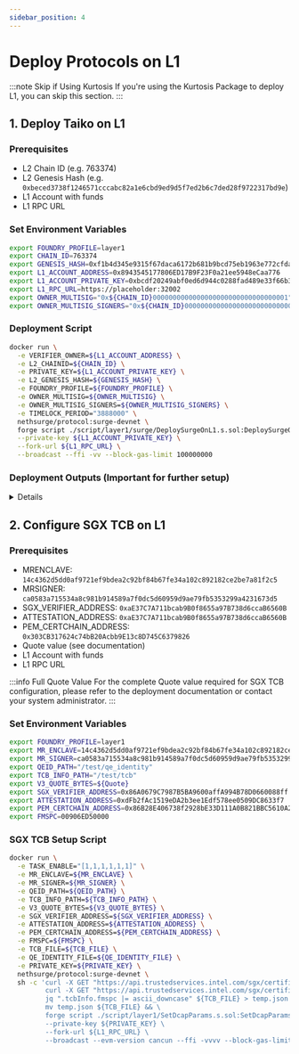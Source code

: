 ```yaml
---
sidebar_position: 4
---
```



# Deploy Protocols on L1

:::note Skip if Using Kurtosis
If you're using the Kurtosis Package to deploy L1, you can skip this section.
:::

## 1. Deploy Taiko on L1

### Prerequisites

- L2 Chain ID (e.g. 763374)
- L2 Genesis Hash (e.g. `0xbeced3738f1246571cccabc82a1e6cbd9ed9d5f7ed2b6c7ded28f9722317bd9e`)
- L1 Account with funds
- L1 RPC URL

### Set Environment Variables

```bash
export FOUNDRY_PROFILE=layer1
export CHAIN_ID=763374
export GENESIS_HASH=0xf1b4d345e9315f67daca6172b681b9bcd75eb1963e772cfda16f9410cf5c9c24
export L1_ACCOUNT_ADDRESS=0x8943545177806ED17B9F23F0a21ee5948eCaa776
export L1_ACCOUNT_PRIVATE_KEY=0xbcdf20249abf0ed6d944c0288fad489e33f66b3960d9e6229c1cd214ed3bbe31
export L1_RPC_URL=https://placeholder:32002
export OWNER_MULTISIG="0x${CHAIN_ID}0000000000000000000000000000000001"
export OWNER_MULTISIG_SIGNERS="0x${CHAIN_ID}0000000000000000000000000000000002,0x${CHAIN_ID}0000000000000000000000000000000003,0x${CHAIN_ID}0000000000000000000000000000000004"
```

### Deployment Script

```bash
docker run \
  -e VERIFIER_OWNER=${L1_ACCOUNT_ADDRESS} \
  -e L2_CHAINID=${CHAIN_ID} \
  -e PRIVATE_KEY=${L1_ACCOUNT_PRIVATE_KEY} \
  -e L2_GENESIS_HASH=${GENESIS_HASH} \
  -e FOUNDRY_PROFILE=${FOUNDRY_PROFILE} \
  -e OWNER_MULTISIG=${OWNER_MULTISIG} \
  -e OWNER_MULTISIG_SIGNERS=${OWNER_MULTISIG_SIGNERS} \
  -e TIMELOCK_PERIOD="3888000" \
  nethsurge/protocol:surge-devnet \
  forge script ./script/layer1/surge/DeploySurgeOnL1.s.sol:DeploySurgeOnL1 \
  --private-key ${L1_ACCOUNT_PRIVATE_KEY} \
  --fork-url ${L1_RPC_URL} \
  --broadcast --ffi -vv --block-gas-limit 100000000
```

### Deployment Outputs (Important for further setup)

<details>
  == Logs ==
  contractOwner(timelocked):  0x422A3492e218383753D8006C7Bfa97815B44373F
  > shared_address_manager @ 0x0000000000000000000000000000000000000000
    proxy      : 0x9f9F5Fd89ad648f2C000C954d8d9C87743243eC5
    impl       : 0x0643D39D47CF0ea95Dbea69Bf11a7F8C4Bc34968
    owner      : 0x8943545177806ED17B9F23F0a21ee5948eCaa776
    msg.sender : 0x8943545177806ED17B9F23F0a21ee5948eCaa776
    this       : 0x5b73C5498c1E3b4dbA84de0F1833c4a029d90519
  > signal_service @ 0x9f9F5Fd89ad648f2C000C954d8d9C87743243eC5
    proxy      : 0x72ae2643518179cF01bcA3278a37ceAD408DE8b2
    impl       : 0x8F0342A7060e76dfc7F6e9dEbfAD9b9eC919952c
    owner      : 0x8943545177806ED17B9F23F0a21ee5948eCaa776
    msg.sender : 0x8943545177806ED17B9F23F0a21ee5948eCaa776
    this       : 0x5b73C5498c1E3b4dbA84de0F1833c4a029d90519
  > bridge @ 0x9f9F5Fd89ad648f2C000C954d8d9C87743243eC5
    proxy      : 0x63e6DDE6763C3466C7b45Be880f7eE5dC2ca3E25
    impl       : 0x9fCF7D13d10dEdF17d0f24C62f0cf4ED462f65b7
    owner      : 0x8943545177806ED17B9F23F0a21ee5948eCaa776
    msg.sender : 0x8943545177806ED17B9F23F0a21ee5948eCaa776
    this       : 0x5b73C5498c1E3b4dbA84de0F1833c4a029d90519
  ------------------------------------------
  Warning - you need to register *all* counterparty bridges to enable multi-hop bridging:
  sharedAddressManager.setAddress(remoteChainId, "bridge", address(remoteBridge))
  - sharedAddressManager :  0x9f9F5Fd89ad648f2C000C954d8d9C87743243eC5
  > erc20_vault @ 0x9f9F5Fd89ad648f2C000C954d8d9C87743243eC5
    proxy      : 0xEE0fCB8E5cCAD0b4197BAabd633333886f5C364d
    impl       : 0x72bCbB3f339aF622c28a26488Eed9097a2977404
    owner      : 0x422A3492e218383753D8006C7Bfa97815B44373F
    msg.sender : 0x8943545177806ED17B9F23F0a21ee5948eCaa776
    this       : 0x5b73C5498c1E3b4dbA84de0F1833c4a029d90519
  > erc721_vault @ 0x9f9F5Fd89ad648f2C000C954d8d9C87743243eC5
    proxy      : 0xB965D10739e19a9158e7f713720B0145D996E370
    impl       : 0x086f77C5686dfe3F2f8FE487C5f8d357952C8556
    owner      : 0x422A3492e218383753D8006C7Bfa97815B44373F
    msg.sender : 0x8943545177806ED17B9F23F0a21ee5948eCaa776
    this       : 0x5b73C5498c1E3b4dbA84de0F1833c4a029d90519
  > erc1155_vault @ 0x9f9F5Fd89ad648f2C000C954d8d9C87743243eC5
    proxy      : 0x1430c9c2143F97aaE765197e744BaBa7e78acaf0
    impl       : 0x38435Ac0E0e9Bd8737c476F8F39a24b0735e00dc
    owner      : 0x422A3492e218383753D8006C7Bfa97815B44373F
    msg.sender : 0x8943545177806ED17B9F23F0a21ee5948eCaa776
    this       : 0x5b73C5498c1E3b4dbA84de0F1833c4a029d90519
  ------------------------------------------
  Warning - you need to register *all* counterparty vaults to enable multi-hop bridging:
  sharedAddressManager.setAddress(remoteChainId, "erc20_vault", address(remoteERC20Vault))
  sharedAddressManager.setAddress(remoteChainId, "erc721_vault", address(remoteERC721Vault))
  sharedAddressManager.setAddress(remoteChainId, "erc1155_vault", address(remoteERC1155Vault))
  - sharedAddressManager :  0x9f9F5Fd89ad648f2C000C954d8d9C87743243eC5
  >  bridged_erc20 @ 0x9f9F5Fd89ad648f2C000C954d8d9C87743243eC5
  	 addr :  0xE19dddcaF5dCb2Ec0Fe52229e3133B99396f22e2
  >  bridged_erc721 @ 0x9f9F5Fd89ad648f2C000C954d8d9C87743243eC5
  	 addr :  0x9ECB6f04D47FA2599449AaA523bF84476f7aD80f
  >  bridged_erc1155 @ 0x9f9F5Fd89ad648f2C000C954d8d9C87743243eC5
  	 addr :  0x2b45cD38B213Bbd3A1A848bf2467927c976877Cb
  sharedAddressManager:  0x9f9F5Fd89ad648f2C000C954d8d9C87743243eC5
  > rollup_address_manager @ 0x0000000000000000000000000000000000000000
    proxy      : 0xB29dB8A6b1C596B64f7E1dD5358d59Db73648E17
    impl       : 0xC5FC7cE1d859E6604f1e8E57BA0f4A92858850Bc
    owner      : 0x8943545177806ED17B9F23F0a21ee5948eCaa776
    msg.sender : 0x8943545177806ED17B9F23F0a21ee5948eCaa776
    this       : 0x5b73C5498c1E3b4dbA84de0F1833c4a029d90519
  >  signal_service @ 0xB29dB8A6b1C596B64f7E1dD5358d59Db73648E17
  	 addr :  0x72ae2643518179cF01bcA3278a37ceAD408DE8b2
  >  bridge @ 0xB29dB8A6b1C596B64f7E1dD5358d59Db73648E17
  	 addr :  0x63e6DDE6763C3466C7b45Be880f7eE5dC2ca3E25
  > taiko @ 0xB29dB8A6b1C596B64f7E1dD5358d59Db73648E17
    proxy      : 0xa3c616dd54F6BB35a736cD6968c8EF7176faCACc
    impl       : 0x85cB33Fc344275709c0c194Bc7D1c5C32736C8B9
    owner      : 0x422A3492e218383753D8006C7Bfa97815B44373F
    msg.sender : 0x8943545177806ED17B9F23F0a21ee5948eCaa776
    this       : 0x5b73C5498c1E3b4dbA84de0F1833c4a029d90519
  > tier_sgx @ 0xB29dB8A6b1C596B64f7E1dD5358d59Db73648E17
    proxy      : 0x9DC3b7C24965a90a8e2eacf48F4DB47c0A5f7Eb0
    impl       : 0x3A080b423D91E1C0C185dF46FE080e164A0e77a1
    owner      : 0x8943545177806ED17B9F23F0a21ee5948eCaa776
    msg.sender : 0x8943545177806ED17B9F23F0a21ee5948eCaa776
    this       : 0x5b73C5498c1E3b4dbA84de0F1833c4a029d90519
  >  tier_router @ 0xB29dB8A6b1C596B64f7E1dD5358d59Db73648E17
  	 addr :  0x0EeC8BC5B2A3879A9B8997100486F4e26a4f299f
  > automata_dcap_attestation @ 0xB29dB8A6b1C596B64f7E1dD5358d59Db73648E17
    proxy      : 0xaE37C7A711bcab9B0f8655a97B738d6ccaB6560B
    impl       : 0xa4fD91B3b1032e1fd0d7623A54B1a399aaaF9ab5
    owner      : 0x8943545177806ED17B9F23F0a21ee5948eCaa776
    msg.sender : 0x8943545177806ED17B9F23F0a21ee5948eCaa776
    this       : 0x5b73C5498c1E3b4dbA84de0F1833c4a029d90519
  SigVerifyLib 0xF01ecC1dF1868C3B15f0edC4768812b9c435BBfb
  PemCertChainLib 0x303CB317624c74bB20Acbb9E13c8D745C6379826
  AutomataDcapVaAttestation 0xaE37C7A711bcab9B0f8655a97B738d6ccaB6560B
  >  risc0_groth16_verifier @ 0xB29dB8A6b1C596B64f7E1dD5358d59Db73648E17
  	 addr :  0x7E2E7DD2Aead92e2e6d05707F21D4C36004f8A2B
  > tier_zkvm_risc0 @ 0xB29dB8A6b1C596B64f7E1dD5358d59Db73648E17
    proxy      : 0x86A0679C7987B5BA9600affA994B78D0660088ff
    impl       : 0xaDe68b4b6410aDB1578896dcFba75283477b6b01
    owner      : 0x8943545177806ED17B9F23F0a21ee5948eCaa776
    msg.sender : 0x8943545177806ED17B9F23F0a21ee5948eCaa776
    this       : 0x5b73C5498c1E3b4dbA84de0F1833c4a029d90519
  >  sp1_remote_verifier @ 0xB29dB8A6b1C596B64f7E1dD5358d59Db73648E17
  	 addr :  0x57E5d642648F54973e504f10D21Ea06360151cAf
  > tier_zkvm_sp1 @ 0xB29dB8A6b1C596B64f7E1dD5358d59Db73648E17
    proxy      : 0xb239879B1f9Cd1B72b16Bab768D29Ea3293282Af
    impl       : 0x6fDA176cb71b4f2b85c17E398b58803797f721e4
    owner      : 0x8943545177806ED17B9F23F0a21ee5948eCaa776
    msg.sender : 0x8943545177806ED17B9F23F0a21ee5948eCaa776
    this       : 0x5b73C5498c1E3b4dbA84de0F1833c4a029d90519
  > tier_two_of_three @ 0xB29dB8A6b1C596B64f7E1dD5358d59Db73648E17
    proxy      : 0x6B3342821680031732Bc7d4E88A6528478aF9E38
    impl       : 0x89a37F5cd42162B56DE8A48bDe38A6E97C965675
    owner      : 0x8943545177806ED17B9F23F0a21ee5948eCaa776
    msg.sender : 0x8943545177806ED17B9F23F0a21ee5948eCaa776
    this       : 0x5b73C5498c1E3b4dbA84de0F1833c4a029d90519
  ------------------------------------------
  > msg.sender:  0x8943545177806ED17B9F23F0a21ee5948eCaa776
  > address(this):  0x5b73C5498c1E3b4dbA84de0F1833c4a029d90519
  > signalService.owner():  0x8943545177806ED17B9F23F0a21ee5948eCaa776
  ------------------------------------------
  >  taiko @ 0xB29dB8A6b1C596B64f7E1dD5358d59Db73648E17
  	 addr :  0x7633740000000000000000000000000000010001
  >  signal_service @ 0xB29dB8A6b1C596B64f7E1dD5358d59Db73648E17
  	 addr :  0x7633740000000000000000000000000000000005
  >  signal_service @ 0x9f9F5Fd89ad648f2C000C954d8d9C87743243eC5
  	 addr :  0x7633740000000000000000000000000000000005
  >  bridge @ 0x9f9F5Fd89ad648f2C000C954d8d9C87743243eC5
  	 addr :  0x7633740000000000000000000000000000000001
  >  erc20_vault @ 0x9f9F5Fd89ad648f2C000C954d8d9C87743243eC5
  	 addr :  0x7633740000000000000000000000000000000002
  HorseToken 0x86B28E406738f2928bE33D111A0B821BBC5610A2
  BullToken 0x2af486b3C64D73B03A01Ee8aBD5A94287a5BFD49
  ** sharedAddressManager ownership transferred to: 0x422A3492e218383753D8006C7Bfa97815B44373F
  ** rollupAddressManager ownership transferred to: 0x422A3492e218383753D8006C7Bfa97815B44373F

</details>

## 2. Configure SGX TCB on L1

### Prerequisites

- MRENCLAVE: `14c4362d5dd0af9721ef9bdea2c92bf84b67fe34a102c892182ce2be7a81f2c5`
- MRSIGNER: `ca0583a715534a8c981b914589a7f0dc5d60959d9ae79fb5353299a4231673d5`
- SGX_VERIFIER_ADDRESS: `0xaE37C7A711bcab9B0f8655a97B738d6ccaB6560B`
- ATTESTATION_ADDRESS: `0xaE37C7A711bcab9B0f8655a97B738d6ccaB6560B`
- PEM_CERTCHAIN_ADDRESS: `0x303CB317624c74bB20Acbb9E13c8D745C6379826`
- Quote value (see documentation)
- L1 Account with funds
- L1 RPC URL

:::info Full Quote Value
For the complete Quote value required for SGX TCB configuration, please refer to the deployment documentation or contact your system administrator.
:::

### Set Environment Variables

```bash
export FOUNDRY_PROFILE=layer1
export MR_ENCLAVE=14c4362d5dd0af9721ef9bdea2c92bf84b67fe34a102c892182ce2be7a81f2c5
export MR_SIGNER=ca0583a715534a8c981b914589a7f0dc5d60959d9ae79fb5353299a4231673d5
export QEID_PATH="/test/qe_identity"
export TCB_INFO_PATH="/test/tcb"
export V3_QUOTE_BYTES=${Quote}
export SGX_VERIFIER_ADDRESS=0x86A0679C7987B5BA9600affA994B78D0660088ff
export ATTESTATION_ADDRESS=0xdFb2fAc1519eDA2b3ee1Edf578ee0509DC8633f7
export PEM_CERTCHAIN_ADDRESS=0x86B28E406738f2928bE33D111A0B821BBC5610A2
export FMSPC=00906ED50000
```

### SGX TCB Setup Script

```bash
docker run \
  -e TASK_ENABLE="[1,1,1,1,1,1]" \
  -e MR_ENCLAVE=${MR_ENCLAVE} \
  -e MR_SIGNER=${MR_SIGNER} \
  -e QEID_PATH=${QEID_PATH} \
  -e TCB_INFO_PATH=${TCB_INFO_PATH} \
  -e V3_QUOTE_BYTES=${V3_QUOTE_BYTES} \
  -e SGX_VERIFIER_ADDRESS=${SGX_VERIFIER_ADDRESS} \
  -e ATTESTATION_ADDRESS=${ATTESTATION_ADDRESS} \
  -e PEM_CERTCHAIN_ADDRESS=${PEM_CERTCHAIN_ADDRESS} \
  -e FMSPC=${FMSPC} \
  -e TCB_FILE=${TCB_FILE} \
  -e QE_IDENTITY_FILE=${QE_IDENTITY_FILE} \
  -e PRIVATE_KEY=${PRIVATE_KEY} \
  nethsurge/protocol:surge-devnet \
  sh -c 'curl -X GET "https://api.trustedservices.intel.com/sgx/certification/v3/tcb?fmspc=${FMSPC}" > ${TCB_FILE} && \
         curl -X GET "https://api.trustedservices.intel.com/sgx/certification/v3/qe/identity" > ${QE_IDENTITY_FILE} && \
         jq ".tcbInfo.fmspc |= ascii_downcase" ${TCB_FILE} > temp.json && \
         mv temp.json ${TCB_FILE} && \
         forge script ./script/layer1/SetDcapParams.s.sol:SetDcapParams \
         --private-key ${PRIVATE_KEY} \
         --fork-url ${L1_RPC_URL} \
         --broadcast --evm-version cancun --ffi -vvvv --block-gas-limit 100000000 --legacy'
```
